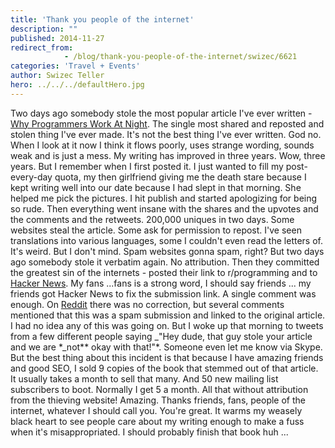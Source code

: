 ```yaml
---
title: 'Thank you people of the internet'
description: ""
published: 2014-11-27
redirect_from: 
            - /blog/thank-you-people-of-the-internet/swizec/6621
categories: 'Travel + Events'
author: Swizec Teller
hero: ../../../defaultHero.jpg
---
```

Two days ago somebody stole the most popular article I've ever written - [Why Programmers Work At Night](http://swizec.com/blog/why-programmers-work-at-night/swizec/3198). The single most shared and reposted and stolen thing I've ever made. It's not the best thing I've ever written. God no. When I look at it now I think it flows poorly, uses strange wording, sounds weak and is just a mess. My writing has improved in three years. Wow, three years. But I remember when I first posted it. I just wanted to fill my post-every-day quota, my then girlfriend giving me the death stare because I kept writing well into our date because I had slept in that morning. She helped me pick the pictures. I hit publish and started apologizing for being so rude. Then everything went insane with the shares and the upvotes and the comments and the retweets. 200,000 uniques in two days. Some websites steal the article. Some ask for permission to repost. I've seen translations into various languages, some I couldn't even read the letters of. It's weird. But I don't mind. Spam websites gonna spam, right? But two days ago somebody stole it verbatim again. No attribution. Then they committed the greatest sin of the internets - posted their link to r/programming and to [Hacker News](http://news.ycombinator.com/ "Hacker News"). My fans ...fans is a strong word, I should say friends ... my friends got Hacker News to fix the submission link. A single comment was enough. On [Reddit](http://reddit.com/ "Reddit") there was no correction, but several comments mentioned that this was a spam submission and linked to the original article. I had no idea any of this was going on. But I woke up that morning to tweets from a few different people saying _"Hey dude, that guy stole your article and we are \*_not\*\* okay with that!"\*. Someone even let me know via Skype. But the best thing about this incident is that because I have amazing friends and good SEO, I sold 9 copies of the book that stemmed out of that article. It usually takes a month to sell that many. And 50 new mailing list subscribers to boot. Normally I get 5 a month. All that without attribution from the thieving website! Amazing. Thanks friends, fans, people of the internet, whatever I should call you. You're great. It warms my weasely black heart to see people care about my writing enough to make a fuss when it's misappropriated. I should probably finish that book huh ...